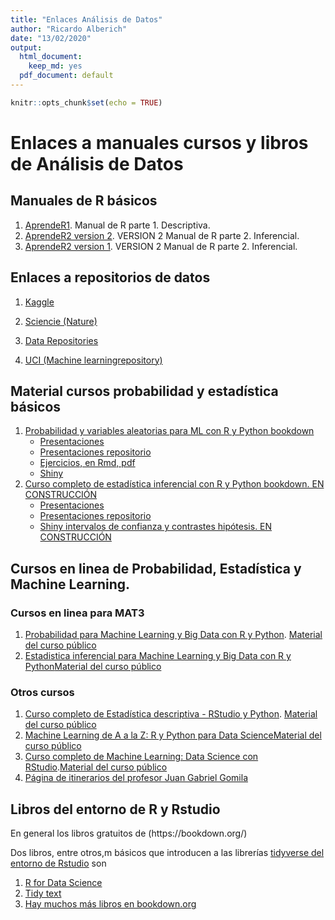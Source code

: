 ```yaml
---
title: "Enlaces Análisis de Datos"
author: "Ricardo Alberich"
date: "13/02/2020"
output:
  html_document:
    keep_md: yes
  pdf_document: default
---
```


```r
knitr::opts_chunk$set(echo = TRUE)
```


# Enlaces  a manuales cursos y libros de Análisis de Datos

## Manuales de R básicos

1. [AprendeR1](https://aprender-uib.github.io/AprendeR1/). Manual de R parte 1. Descriptiva.
2. [AprendeR2 version 2](https://aprender-uib.github.io/AprendeR2/). VERSION 2 Manual de R parte 2. Inferencial.
3. [AprendeR2 version 1](https://cescrossello.github.io/AprendeR-II/). VERSION 2 Manual de R parte 2. Inferencial.

## Enlaces  a  repositorios de datos

1. [Kaggle](https://www.kaggle.com/)

2. [Sciencie (Nature)](https://www.nature.com/sdata/policies/repositories)

3. [ Data Repositories](http://oad.simmons.edu/oadwiki/Data_repositories)

4. [UCI (Machine learningrepository)](https://archive.ics.uci.edu/ml/datasets.ph)


## Material cursos probabilidad y estadística básicos

1. [Probabilidad y variables aleatorias para ML con R y Python bookdown](https://joanby.github.io/bookdown-probabilidad)
    + [Presentaciones](https://joanby.github.io/probabilidad)
    + [Presentaciones repositorio](https://github.com/joanby/probabilidad)
    + [Ejercicios, en Rmd, pdf ](https://github.com/joanby/probabilidad/tree/master/ejercicios)
    + [Shiny](https://joanby.shinyapps.io/DistribucionesNotables/)

2. [Curso completo de estadística inferencial con R y Python bookdown. EN CONSTRUCCIÓN](https://joanby.github.io/bookdown-estadistica-inferencial)
    + [Presentaciones](https://joanby.github.io/estadistica-inferencial)
    + [Presentaciones repositorio](https://github.com/joanby/estadistica-inferencial)
    + [Shiny intervalos de confianza y contrastes hipótesis. EN CONSTRUCCIÓN](https://joanby.shinyapps.io/contrastes-hipotesis/)



## Cursos en linea de Probabilidad, Estadística y  Machine Learning.


### Cursos en linea para MAT3

1. [Probabilidad para Machine Learning y Big Data con R y Python](https://www.udemy.com/course/probabilidad-y-variables-aleatorias-para-ml-con-r-y-python/). [Material del curso público](https://github.com/joanby/probabilidad)
2. [Estadistica inferencial para Machine Learning y Big Data con R y Python](https://www.udemy.com/course/estadisticainferencial/)[Material del curso público](https://github.com/joanby/estadistica-inferencial)


### Otros cursos
1. [Curso completo de Estadística descriptiva - RStudio y Python ](https://www.udemy.com/course/estadistica-descriptiva/). [Material del curso público](https://github.com/joanby/r-basic)
2. [Machine Learning de A a la Z: R y Python para Data Science ](https://www.udemy.com/course/machinelearning-es/)[Material del curso público](https://github.com/joanby/machinelearning-az)
3. [Curso completo de Machine Learning: Data Science con RStudio](https://www.udemy.com/course/r-data-science/).[Material del curso público](https://github.com/joanby/r-course)
4. [Página de itinerarios del profesor Juan Gabriel Gomila](https://frogames.es/rutas-de-aprendizaje/)



## Libros del entorno de R y Rstudio

En general los libros gratuitos de (https://bookdown.org/)

Dos libros, entre otros,m  básicos que introducen a las librerías 
[tidyverse del entorno de Rstudio](https://rstudio.com/)  son 

1. [R for Data Science](https://r4ds.had.co.nz/)
2. [Tidy text](https://www.tidytextmining.com/)
3. [Hay muchos más libros  en bookdown.org](https://bookdown.org)

